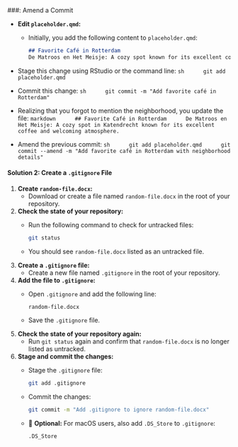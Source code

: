 ###: Amend a Commit

-  **Edit `placeholder.qmd`:**
   - Initially, you add the following content to `placeholder.qmd`:
     ```markdown
     ## Favorite Café in Rotterdam
     De Matroos en Het Meisje: A cozy spot known for its excellent coffee and welcoming atmosphere.
     ```

 - Stage this change using RStudio or the command line:
     ```sh
     git add placeholder.qmd
     ```

 - Commit this change:
     ```sh
     git commit -m "Add favorite café in Rotterdam"
     ```

 - Realizing that you forgot to mention the neighborhood, you update the file:
     ```markdown
     ## Favorite Café in Rotterdam
     De Matroos en Het Meisje: A cozy spot in Katendrecht known for its excellent coffee and welcoming atmosphere.
     ```

 - Amend the previous commit:
     ```sh
     git add placeholder.qmd
     git commit --amend -m "Add favorite café in Rotterdam with neighborhood details"
     ```

#### Solution 2: Create a `.gitignore` File

1. **Create `random-file.docx`:**
   - Download or create a file named `random-file.docx` in the root of your repository.

2. **Check the state of your repository:**
   - Run the following command to check for untracked files:
     ```sh
     git status
     ```
   - You should see `random-file.docx` listed as an untracked file.

3. **Create a `.gitignore` file:**
   - Create a new file named `.gitignore` in the root of your repository.

4. **Add the file to `.gitignore`:**
   - Open `.gitignore` and add the following line:
     ```
     random-file.docx
     ```

   - Save the `.gitignore` file.

5. **Check the state of your repository again:**
   - Run `git status` again and confirm that `random-file.docx` is no longer listed as untracked.

6. **Stage and commit the changes:**
   - Stage the `.gitignore` file:
     ```sh
     git add .gitignore
     ```

   - Commit the changes:
     ```sh
     git commit -m "Add .gitignore to ignore random-file.docx"
     ```

   - 🚀 **Optional:** For macOS users, also add `.DS_Store` to `.gitignore`:
     ```
     .DS_Store
     ```
